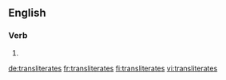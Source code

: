
==English==

===Verb===
{{head|en|verb form}}

# {{en-third-person singular of|transliterate}}

[[de:transliterates]]
[[fr:transliterates]]
[[fi:transliterates]]
[[vi:transliterates]]